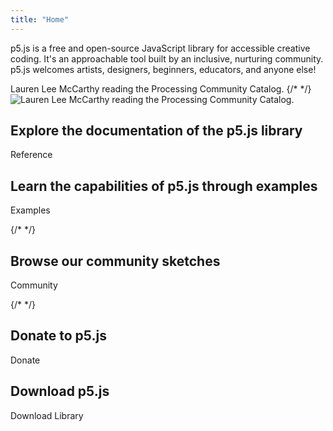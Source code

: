 ```yaml
---
title: "Home"
---
```


p5.js is a free and open-source JavaScript library for accessible creative coding. It's an approachable tool built by an inclusive, nurturing community. p5.js welcomes artists, designers, beginners, educators, and anyone else!

Lauren Lee McCarthy reading the Processing Community Catalog.
{/* <FullBleedImage src='../images/homepage-hero.png' alt='Lauren Lee McCarthy reading the Processing Community Catalog.'/> */}
<Image src={HeroImage} alt='Lauren Lee McCarthy reading the Processing Community Catalog.' class='full-bleed-image'/>

## Explore the documentation of the p5.js library

<LinkButton variant='link' url='/reference'>Reference</LinkButton>

## Learn the capabilities of p5.js through examples

<LinkButton variant='link' url='/examples'>Examples</LinkButton>

{/* <ExamplesPreview/> */}

## Browse our community sketches

<LinkButton variant='link' url='/community'>Community</LinkButton>

{/* <SketchesPreview/> */}

## Donate to p5.js

<LinkButton variant='link' url='/donate'>Donate</LinkButton>

## Download p5.js

<LinkButton variant='link' url='/download'>Download Library</LinkButton>